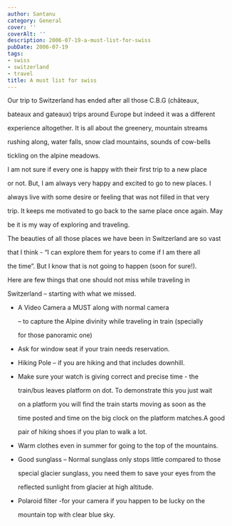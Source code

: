 ```yaml
---
author: Santanu
category: General
cover: ''
coverAlt: ''
description: 2006-07-19-a-must-list-for-swiss
pubDate: 2006-07-19
tags:
- swiss
- switzerland
- travel
title: A must list for swiss
---
```


Our trip to Switzerland has ended after all those C.B.G (châteaux,

bateaux and gateaux) trips around Europe but indeed it was a different

experience altogether. It is all about the greenery, mountain streams

rushing along, water falls, snow clad mountains, sounds of cow-bells

tickling on the alpine meadows.



I am not sure if every one is happy with their first trip to a new place

or not. But, I am always very happy and excited to go to new places. I

always live with some desire or feeling that was not filled in that very

trip. It keeps me motivated to go back to the same place once again. May

be it is my way of exploring and traveling.



The beauties of all those places we have been in Switzerland are so vast

that I think - “I can explore them for years to come if I am there all

the time”. But I know that is not going to happen (soon for sure!).



Here are few things that one should not miss while traveling in

Switzerland – starting with what we missed.



-   <span class="orange">A Video Camera a MUST along with normal camera

    – to capture the Alpine divinity while traveling in train (specially

    for those panoramic one)</span>

-   Ask for window seat if your train needs reservation.

-   Hiking Pole – if you are hiking and that includes downhill.

-   Make sure your watch is giving correct and precise time - the

    train/bus leaves platform on dot. To demonstrate this you just wait

    on a platform you will find the train starts moving as soon as the

    time posted and time on the big clock on the platform matches.A good

    pair of hiking shoes if you plan to walk a lot.

-   Warm clothes even in summer for going to the top of the mountains.

-   Good sunglass – Normal sunglass only stops little compared to those

    special glacier sunglass, you need them to save your eyes from the

    reflected sunlight from glacier at high altitude.

-   Polaroid filter -for your camera if you happen to be lucky on the

    mountain top with clear blue sky.